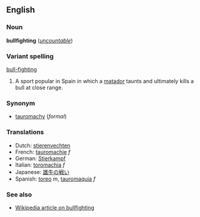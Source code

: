 ==English==
===Noun===
'''bullfighting''' (''[[uncountable]]'')

===Variant spelling===
[[bull-fighting]]

#A sport popular in Spain in which a [[matador]] taunts and ultimately kills a bull at close range.

===Synonym===
*[[tauromachy]] (''formal'')

===Translations===
*Dutch: [[stierenvechten]]
*French: [[tauromachie]] ''f''
*German: [[Stierkampf]]
*Italian: [[toromachia]] ''f''
*Japanese: [[雄牛の戦い]]
*Spanish: [[toreo]] ''m'', [[tauromaquia]] ''f''

===See also===
*[[w:Bullfighting|Wikipedia article on bullfighting]]